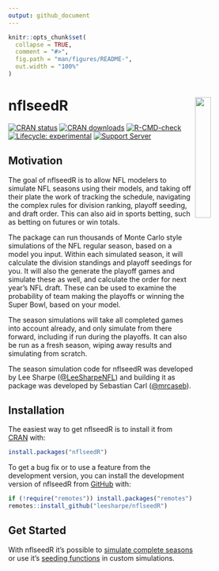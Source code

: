 ```yaml
---
output: github_document
---
```


<!-- README.md is generated from README.Rmd. Please edit that file -->

```r
knitr::opts_chunk$set(
  collapse = TRUE,
  comment = "#>",
  fig.path = "man/figures/README-",
  out.width = "100%"
)
```

# **nflseedR** <img src='man/figures/logo.png' align="right" width="25%" min-width="120px"/>

<!-- badges: start -->
[![CRAN status](https://www.r-pkg.org/badges/version-last-release/nflseedR)](https://CRAN.R-project.org/package=nflseedR)
[![CRAN downloads](http://cranlogs.r-pkg.org/badges/grand-total/nflseedR)](https://CRAN.R-project.org/package=nflseedR)
[![R-CMD-check](https://github.com/nflverse/nflseedR/workflows/R-CMD-check/badge.svg)](https://github.com/nflverse/nflseedR/actions)
[![Lifecycle: experimental](https://img.shields.io/badge/lifecycle-experimental-orange.svg)](https://lifecycle.r-lib.org/articles/stages.html#experimental)
[![Support Server](https://img.shields.io/discord/591914197219016707.svg?color=7289da&label=Discord&logo=discord&style=flat-square)](https://discord.com/invite/5Er2FBnnQa)
<!-- badges: end -->

## Motivation

The goal of nflseedR is to allow NFL modelers to simulate NFL seasons using
their models, and taking off their plate the work of tracking the schedule,
navigating the complex rules for  division ranking, playoff seeding, and
draft order. This can also aid in sports betting, such as betting on futures
or win totals.

The package can run thousands of Monte Carlo style simulations of the NFL regular
season, based on a model you input. Within each simulated season, it will calculate
the division standings and playoff seedings for you. It will also the generate the
playoff games and simulate these as well, and calculate the order for next year's
NFL draft. These can be used to examine the probability of team making the playoffs
or winning the Super Bowl, based on your model.

The season simulations will take all completed games into account already, and only
simulate from there forward, including if run during the playoffs. It can also be run
as a fresh season, wiping away results and simulating from scratch.

The season simulation code for nflseedR was developed by Lee Sharpe
([\@LeeSharpeNFL](https://twitter.com/leesharpenfl)) and building it as package was 
developed by Sebastian Carl ([\@mrcaseb](https://twitter.com/mrcaseb)).

## Installation

The easiest way to get nflseedR is to install it from [CRAN](https://cran.r-project.org/package=nflseedR) with:

``` r
install.packages("nflseedR")
```

To get a bug fix or to use a feature from the development version, you can install the development version of nflseedR from [GitHub](https://github.com/nflverse/nflseedR) with:

``` r
if (!require("remotes")) install.packages("remotes")
remotes::install_github("leesharpe/nflseedR")
```

## Get Started

With nflseedR it's possible to [simulate complete seasons](https://nflseedr.com/articles/articles/nflsim.html) or 
use it's [seeding functions](https://nflseedr.com/articles/articles/nflseedR.html) in custom simulations.
